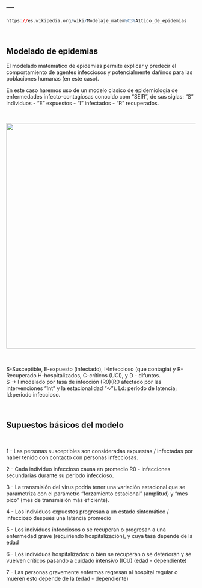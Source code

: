 ---
---

```r
https://es.wikipedia.org/wiki/Modelaje_matem%C3%A1tico_de_epidemias
```

<br>

## Modelado de epidemias 

El modelado matemático de epidemias permite explicar y predecir el comportamiento de agentes infecciosos y potencialmente dañinos para las poblaciones humanas (en este caso). 

En este caso haremos uso de un modelo clasico de epidemiologia de enfermedades infecto-contagiosas conocido com "SEIR", de sus siglas: "S" individuos - "E" expuestos - "I" infectados - "R" recuperados.

<br>

 <img src="images/SEIR.png" width="600px">

<br>

S-Susceptible, E-expuesto (infectado), I-Infeccioso (que contagia) y R-Recuperado
H-hospitalizados, C-críticos (UCI), y D - difuntos.  
S -> I modelado por tasa de infección (R0)(R0 afectado por las intervenciones “Int” y la estacionalidad “∿”). Ld: período de latencia; Id:periodo infeccioso. 

<br>

## Supuestos básicos del modelo

<br>

1 - Las personas susceptibles son consideradas expuestas / infectadas por haber tenido con contacto con personas infecciosas.

2 - Cada individuo infeccioso causa en promedio R0 - infecciones secundarias durante su periodo infeccioso. 

3 - La transmisión del virus podría tener una variación estacional que se parametriza con el parámetro "forzamiento estacional" (amplitud) y "mes pico" (mes de transmisión más eficiente).

4 - Los individuos expuestos progresan a un estado sintomático / infeccioso después una latencia promedio

5 - Los individuos infecciosos o se recuperan o progresan a una enfermedad grave (requiriendo  hospitalización), y cuya tasa depende de la edad

6 - Los individuos hospitalizados: o bien se recuperan o se deterioran y se vuelven críticos pasando a cuidado intensivo (ICU) (edad - dependiente) 

7 - Las personas gravemente enfermas regresan al hospital regular o mueren esto depende de la (edad - dependiente)


